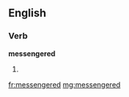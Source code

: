 ==English==

===Verb===
'''messengered'''

# {{past of|messenger}}

[[fr:messengered]]
[[mg:messengered]]
